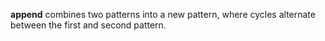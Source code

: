 '''append''' combines two patterns into a new pattern, where cycles alternate between the first and second pattern.